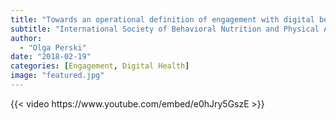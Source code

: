 ```yaml
---
title: "Towards an operational definition of engagement with digital behaviour change interventions"
subtitle: "International Society of Behavioral Nutrition and Physical Activity Special Interest Group in e- & mHealth Webinar"
author:
  - "Olga Perski"
date: "2018-02-19"
categories: [Engagement, Digital Health]
image: "featured.jpg"
---
```


{{< video https://www.youtube.com/embed/e0hJry5GszE >}}